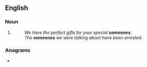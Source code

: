 {{also|someone's}}
==English==

===Noun===
{{head|en|noun form}}

# {{plural of|en|someone}}
#: ''We have the perfect gifts for your special '''someones'''.''
#: ''The '''someones''' we were talking about have been arrested.''

===Anagrams===
* {{anagrams|en|a=eemnooss|onesomes}}